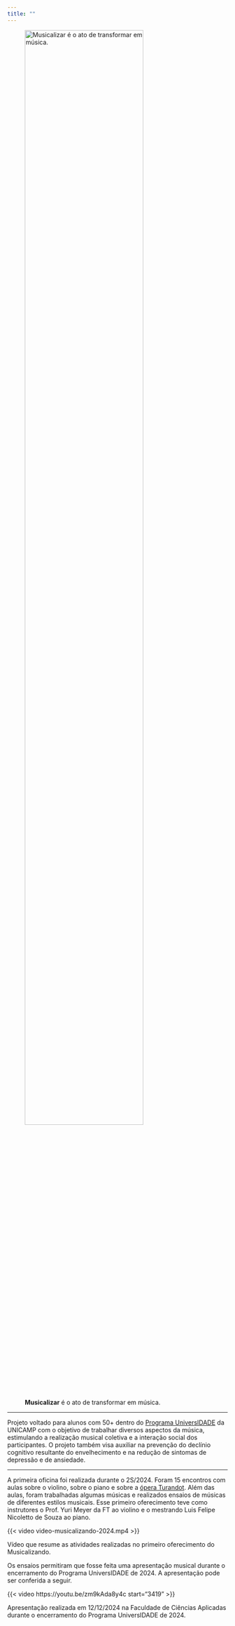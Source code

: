 ```yaml
---
title: ""
---
```


::: {.centerText}
![**Musicalizar** é o ato de transformar em música.
](musicalizando.png){width=80%}
:::

---

Projeto voltado para alunos com 50+ dentro do [Programa UniversIDADE](https://www.proec.unicamp.br/programa-universidade/) da UNICAMP com o objetivo de trabalhar diversos aspectos da música, estimulando a realização musical coletiva e a interação social dos participantes. O projeto também visa auxiliar na prevenção do declínio cognitivo resultante do envelhecimento e na redução de sintomas de depressão e de ansiedade. 


---

A primeira oficina foi realizada durante o 2S/2024. Foram 15 encontros com aulas sobre o violino, sobre o piano e sobre a [ópera Turandot](https://pt.wikipedia.org/wiki/Turandot). Além das aulas, foram trabalhadas algumas músicas e realizados ensaios de músicas de diferentes estilos musicais. Esse primeiro oferecimento teve como instrutores o Prof. Yuri Meyer da FT ao violino e o mestrando Luis Felipe Nicoletto de Souza ao piano. 

::: {#fig-0}

{{< video video-musicalizando-2024.mp4 >}}

Vídeo que resume as atividades realizadas no primeiro oferecimento do Musicalizando.

:::

Os ensaios permitiram que fosse feita uma apresentação musical durante o encerramento do Programa UniversIDADE de 2024. A apresentação pode ser conferida a seguir. 

::: {#fig-1}

{{< video https://youtu.be/zm9kAda8y4c start="3419" >}}

Apresentação realizada em 12/12/2024 na Faculdade de Ciências Aplicadas durante o encerramento do Programa UniversIDADE de 2024.

:::